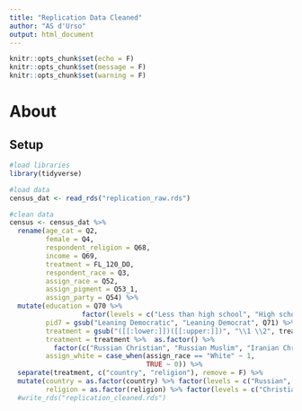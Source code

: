 ```yaml
---
title: "Replication Data Cleaned"
author: "AS d'Urso"
output: html_document
---
```


```r
knitr::opts_chunk$set(echo = F)
knitr::opts_chunk$set(message = F)
knitr::opts_chunk$set(warning = F)
```

# About 

## Setup 

```r
#load libraries 
library(tidyverse)
```

```r
#load data 
census_dat <- read_rds("replication_raw.rds")
```

```r
#clean data 
census <- census_dat %>%
  rename(age_cat = Q2,
         female = Q4,
         respondent_religion = Q68,
         income = Q69,
         treatment = FL_120_DO,
         respondent_race = Q3,
         assign_race = Q52,
         assign_pigment = Q53_1, 
         assign_party = Q54) %>%
  mutate(education = Q70 %>% 
                  factor(levels = c("Less than high school", "High school", "Some college", "College degree", "Post graduate degree")),
         pid7 = gsub("Leaning Democratic", "Leaning Democrat", Q71) %>% as.factor() %>% factor(levels = c("Strong Democrat", "Weak Democrat", "Leaning Democrat", "Independent", "Leaning Republican", "Weak Republican", "Strong Republican")), 
         treatment = gsub("([[:lower:]])([[:upper:]])", "\\1 \\2", treatment),
         treatment = treatment %>%  as.factor() %>% 
           factor(c("Russian Christian", "Russian Muslim", "Iranian Christian", "Iranian Muslim")),
         assign_white = case_when(assign_race == "White" ~ 1, 
                                  TRUE ~ 0)) %>% 
  separate(treatment, c("country", "religion"), remove = F) %>% 
  mutate(country = as.factor(country) %>% factor(levels = c("Russian", "Iranian")),
         religion = as.factor(religion) %>% factor(levels = c("Christian", "Muslim"))) #%>% 
  #write_rds("replication_cleaned.rds")
```

